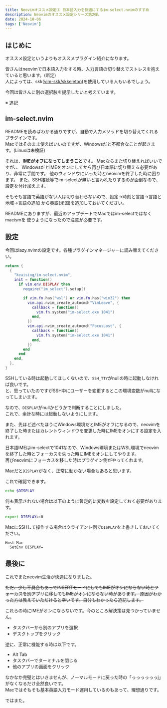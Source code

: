 ```yaml
---
title: Neovimオススメ設定② 日本語入力を快適にするim-select.nvimのすすめ
description: Neovimのオススメ設定シリーズ第2弾。
date: 2024-10-06
tags: ['Neovim']
---
```


## はじめに

オススメ設定というよりもオススメプラグイン紹介になります。

皆さんはneovimで日本語入力をする時、入力言語の切り替えでストレスを抱えていると思います。(断定)  
人によっては、skk([vim-skk/skkeleton](https://github.com/vim-skk/skkeleton))を使用している人もいるでしょう。

今回は皆さんに別の選択肢を提示したいと考えています。

<Callout title='WindowsまたはWSLの方はこちらもご覧ください。'>
  ※ 追記
  <LinkPreview url='/posts/nvim-japanese-win'/>
</Callout>

## im-select.nvim

<LinkPreview url='https://github.com/keaising/im-select.nvim'/>

READMEを読めばわかる通りですが、自動で入力メソッドを切り替えてくれるプラグインです。  
Macではそのまま使えばいいのですが、Windowsだと不都合なことが起きます。(Linuxは未検証)

それは、**IMEがオフになってしまうこと**です。
Macならまた切り替えればいいですが、、
WindowsだとIMEをオンにしてから再び日本語に切り替える必要があり、非常に手間です。
他のウィンドウにいった時とneovimを終了した時に困ります。
また、SSH接続等でim-selectが無いと言われたりするのが面倒なので、設定を付け加えます。  

そもそも言語で英語がない人は切り替わらないので、設定->時刻と言語->言語と地域->言語の追加
から英語(米国)を追加しておいてください。

READMEにありますが、最近のアップデートでMacではim-selectではなくmacismを
使うようになったので注意が必要です。

## 設定

今回はlazy.nvimの設定です。各種プラグインマネージャーに読み替えてください。  

```lua title="im-select.lua"
return {
  {
    "keaising/im-select.nvim",
    init = function()
      if vim.env.DISPLAY then
        require("im_select").setup()

        if vim.fn.has("wsl") or vim.fn.has("win32") then
          vim.api.nvim_create_autocmd("VimLeave", {
            callback = function()
              vim.fn.system("im-select.exe 1041")
            end,
          })
          vim.api.nvim_create_autocmd("FocusLost", {
            callback = function()
              vim.fn.system("im-select.exe 1041")
            end,
          })
        end
      end
    end,
  },
}
```

SSHしている時は起動してほしくないので、`SSH_TTY`がnullの時に起動しなければ良いです。  
と、思っていたのですがSSH中にユーザーを変更するとこの環境変数がnullになってしまいます。

なので、`DISPLAY`がnullかどうかで判断することにしました。  
これで、余計な時には起動しないようにします。

また、先ほど述べたほうにWindows環境だとIMEがオフになるので、neovimを終了した時またはカレントウィンドウを変更した時にIMEをオンにする設定を入れます。

日本語IMEはim-selectで1041なので、Windows環境またはWSL環境でneovimを終了した時とフォーカスを失った時にIMEをオンにしてやります。  
再びneovimにフォーカスを移した時はプラグイン側がやってくれます。

Macだと`DISPLAY`がなく、正常に動かない場合もあると思います。

これで確認できます。

```bash title="~/.zshrc"
echo $DISPLAY
```

何も表示されない場合は以下のように暫定的に変数を設定しておく必要があります。

```bash title="~/.zshrc"
export DISPLAY=:0
```

MacにSSHして操作する場合はクライアント側で`DISPLAY`を上書きしておいてください。

```text title="~/.ssh/config"
Host Mac
  SetEnv DISPLAY=
```

## 最後に

これでまたneovim生活が快適になりました。

~~ただ、少し不具合もあってINSERTモードにしてもIMEがオンにならない時とフォーカスを別アプリに移してもIMEがオンにならない時があります。
原因がわかった方は教えていただけると幸いです。自分もわかったら追記します。~~

これらの時にIMEがオンにならないです。今のところ解決策は見つかっていません。

- タスクバーから別のアプリを選択
- デスクトップをクリック

逆に、正常に機能する時は以下です。

- Alt Tab
- タスクバーでターミナルを閉じる
- 他のアプリの画面をクリック

なかなか完璧とはいきませんが、ノーマルモードに戻った時の「っっっっっっj」がなくなるだけ全然良いです。  
Macではそもそも基本英語入力モード運用しているのもあって、理想通りです。  

ではまた。
